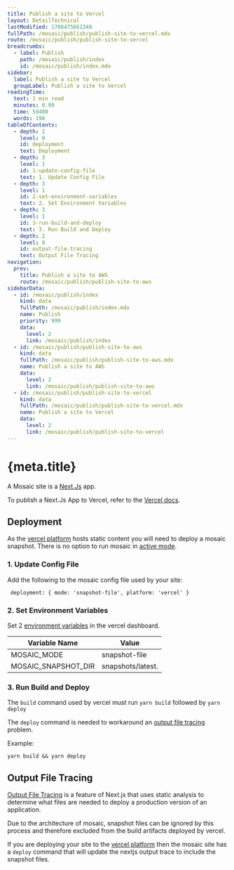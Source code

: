 ```yaml
---
title: Publish a site to Vercel
layout: DetailTechnical
lastModified: 1700475661348
fullPath: /mosaic/publish/publish-site-to-vercel.mdx
route: /mosaic/publish/publish-site-to-vercel
breadcrumbs:
  - label: Publish
    path: /mosaic/publish/index
    id: /mosaic/publish/index.mdx
sidebar:
  label: Publish a site to Vercel
  groupLabel: Publish a site to Vercel
readingTime:
  text: 1 min read
  minutes: 0.99
  time: 59400
  words: 198
tableOfContents:
  - depth: 2
    level: 0
    id: deployment
    text: Deployment
  - depth: 3
    level: 1
    id: 1-update-config-file
    text: 1. Update Config File
  - depth: 3
    level: 1
    id: 2-set-environment-variables
    text: 2. Set Environment Variables
  - depth: 3
    level: 1
    id: 3-run-build-and-deploy
    text: 3. Run Build and Deploy
  - depth: 2
    level: 0
    id: output-file-tracing
    text: Output File Tracing
navigation:
  prev:
    title: Publish a site to AWS
    route: /mosaic/publish/publish-site-to-aws
sidebarData:
  - id: /mosaic/publish/index
    kind: data
    fullPath: /mosaic/publish/index.mdx
    name: Publish
    priority: 999
    data:
      level: 2
      link: /mosaic/publish/index
  - id: /mosaic/publish/publish-site-to-aws
    kind: data
    fullPath: /mosaic/publish/publish-site-to-aws.mdx
    name: Publish a site to AWS
    data:
      level: 2
      link: /mosaic/publish/publish-site-to-aws
  - id: /mosaic/publish/publish-site-to-vercel
    kind: data
    fullPath: /mosaic/publish/publish-site-to-vercel.mdx
    name: Publish a site to Vercel
    data:
      level: 2
      link: /mosaic/publish/publish-site-to-vercel
---
```

# {meta.title}

A Mosaic site is a [Next.Js](https://nextjs.org/) app.

To publish a Next.Js App to Vercel, refer to the [Vercel docs](https://nextjs.org/learn/basics/deploying-nextjs-app/deploy).

## Deployment

As the [vercel platform](https://vercel.com/) hosts static content you will need to deploy a mosaic snapshot. There is no option to run mosaic in [active mode](../configure/modes/active).

### 1. Update Config File

Add the following to the mosaic config file used by your site:

```
 deployment: { mode: 'snapshot-file', platform: 'vercel' }
```

### 2. Set Environment Variables

Set 2 [environment variables](https://vercel.com/docs/concepts/deployments/environments#environment-variables) in the vercel dashboard.

| Variable Name       | Value             |
| ------------------- | ----------------- |
| MOSAIC\_MODE         | snapshot-file     |
| MOSAIC\_SNAPSHOT\_DIR | snapshots/latest. |

### 3. Run Build and Deploy

The `build` command used by vercel must run `yarn build` followed by `yarn deploy`

The `deploy` command is needed to workaround an [output file tracing](#output-file-tracing) problem.

Example:

```
yarn build && yarn deploy
```

## Output File Tracing

[Output File Tracing](https://nextjs.org/docs/advanced-features/output-file-tracing) is a feature of Next.js that uses static analysis
to determine what files are needed to deploy a production version of an application.

Due to the architecture of mosaic, snapshot files can be ignored by this process and therefore excluded from the build artifacts deployed by vercel.

If you are deploying your site to the [vercel platform](https://vercel.com/) then the mosaic site has a `deploy` command that will update the nextjs output trace to include the snapshot files.
